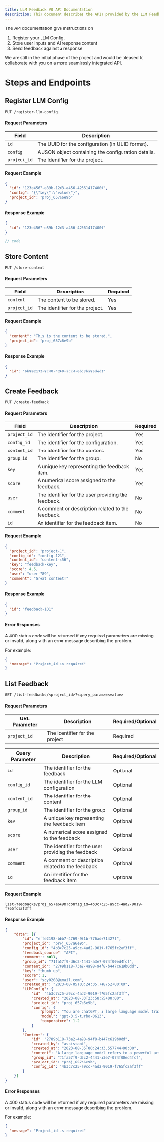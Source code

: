 ```yaml
---
title: LLM Feedback V0 API Documentation
description: This document describes the APIs provided by the LLM Feedback Monitor service, including endpoints, methods, request parameters, and response formats.
---
```


The API documentation give instructions on

1. Register your LLM Config.
2. Store user inputs and AI response content
3. Send feedback against a response

<Callout>

We are still in the initial phase of the project and would be pleased to collaborate with you on a more seamlessly integrated API.

</Callout>


# Steps and Endpoints


## Register LLM Config
````mdx
PUT /register-llm-config
````
#### Request Parameters

| Field      | Description                                              |
|------------|----------------------------------------------------------|
| `id`       | The UUID for the configuration (in UUID format).         |
| `config`   | A JSON object containing the configuration details.      |
| `project_id` | The identifier for the project.                        |

#### Request Example

```json
{
  "id": "123e4567-e89b-12d3-a456-426614174000",
  "config": "{\"key\":\"value\"}",
  "project_id": "proj_657a6e9b"
}
```

#### Response Example

```json
{
  "id": "123e4567-e89b-12d3-a456-426614174000"
}
```

```ts showLineNumbers {3} /appDir: true/
// code
```


## Store Content

````mdx
PUT /store-content
````

#### Request Parameters

| Field       | Description                                              | Required |
|-------------|----------------------------------------------------------|----------|
| `content`   | The content to be stored.                                | Yes      |
| `project_id`| The identifier for the project.                          | Yes      |

#### Request Example

```json
{
  "content": "This is the content to be stored.",
  "project_id": "proj_657a6e9b"
}
```

#### Response Example

```json
{
  "id": "6b892172-8c40-4260-acc4-6bc3ba85ded2"
}
```


## Create Feedback

````mdx
PUT /create-feedback
````

#### Request Parameters

| Field       | Description                                        | Required |
|-------------|----------------------------------------------------|----------|
| `project_id`| The identifier for the project.                    | Yes      |
| `config_id` | The identifier for the configuration.              | Yes      |
| `content_id`| The identifier for the content.                    | Yes      |
| `group_id`  | The identifier for the group.                      | No       |
| `key`       | A unique key representing the feedback item.       | Yes      |
| `score`     | A numerical score assigned to the feedback.        | Yes      |
| `user`      | The identifier for the user providing the feedback.| No       |
| `comment`   | A comment or description related to the feedback.  | No       |
| `id`        | An identifier for the feedback item.               | No       |

#### Request Example

```json
{
  "project_id": "project-1",
  "config_id": "config-123",
  "content_id": "content-456",
  "key": "feedback-key",
  "score": 4.5,
  "user": "user-789",
  "comment": "Great content!"
}
```

#### Response Example

```json
{
  "id": "feedback-101"
}
```

#### Error Responses

A 400 status code will be returned if any required parameters are missing or invalid, along with an error message describing the problem.

For example:

```json
{
  "message": "Project_id is required"
}
```


## List Feedback


````mdx
GET /list-feedbacks/<project_id>?<query_param>=<value>
````

#### Request Parameters

| URL Parameter  | Description                                      | Required/Optional |
|----------------|--------------------------------------------------|-------------------|
| `project_id`   | The identifier for the project                   | Required          |

| Query Parameter| Description                                      | Required/Optional |
|----------------|--------------------------------------------------|-------------------|
| `id`           | The identifier for the feedback                  | Optional          |
| `config_id`    | The identifier for the LLM configuration         | Optional          |
| `content_id`   | The identifier for the content                   | Optional          |
| `group_id`     | The identifier for the group                     | Optional          |
| `key`          | A unique key representing the feedback item      | Optional          |
| `score`        | A numerical score assigned to the feedback       | Optional          |
| `user`         | The identifier for the user providing the feedback | Optional        |
| `comment`      | A comment or description related to the feedback | Optional          |
| `id`           | An identifier for the feedback item              | Optional          |


#### Request Example

````mdx
list-feedbacks/proj_657a6e9b?config_id=4b3c7c25-a9cc-4ad2-9019-f765fc2af3ff
````

#### Response Example

```json
{
	"data": [{
		"id": "effe2198-bbb7-4769-951b-776ade71427f",
		"project_id": "proj_657a6e9b",
		"config_id": "4b3c7c25-a9cc-4ad2-9019-f765fc2af3ff",
		"feedback_source": "API",
		"comment": null,
		"group_id": "71fa57f9-d6c2-4441-a3e7-074f00ed4fcf",
		"content_id": "2789b118-73a2-4a98-94f8-b447c619b0dd",
		"key": "thumb_up",
		"score": 1,
		"user": "scy0208@gmail.com",
		"created_at": "2023-08-05T00:24:35.748752+00:00",
		"LLMConfig": {
			"id": "4b3c7c25-a9cc-4ad2-9019-f765fc2af3ff",
			"created_at": "2023-08-03T23:58:55+00:00",
			"project_id": "proj_657a6e9b",
			"config": {
				"prompt": "You are ChatGPT, a large language model trained by OpenAI. Follow the user's instructions carefully. Respond using markdown.",
				"model": "gpt-3.5-turbo-0613",
				"temperature": 1.2
			}
		},
		"Content": {
			"id": "2789b118-73a2-4a98-94f8-b447c619b0dd",
			"created_by": "assistant",
			"created_at": "2023-08-05T00:24:33.557744+00:00",
			"content": "A large language model refers to a powerful artificial intelligence system that has been trained on vast amounts of text data to understand and generate human-like text. These models, such as OpenAI's GPT-3 (which I am based on), have billions of parameters and use deep learning techniques to process and analyze text input. Large language models can perform a wide range of natural language processing tasks, including text completion, language translation, question answering, and more. They have the ability to generate coherent and contextually relevant responses, making them useful for various applications in fields like chatbots, content generation, language understanding, and even creative writing.",
			"group_id": "71fa57f9-d6c2-4441-a3e7-074f00ed4fcf",
			"project_id": "proj_657a6e9b",
			"config_id": "4b3c7c25-a9cc-4ad2-9019-f765fc2af3ff"
		}
	}]
}
```

#### Error Responses

A 400 status code will be returned if any required parameters are missing or invalid, along with an error message describing the problem.

For example:

```json
{
  "message": "Project_id is required"
}
```

